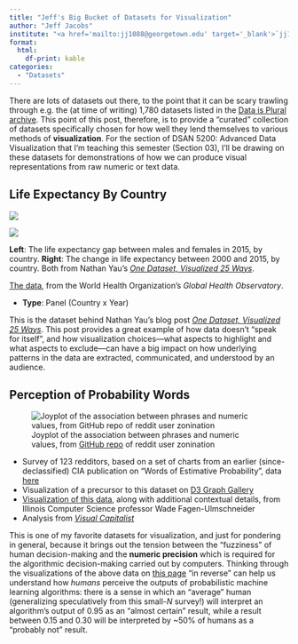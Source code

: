 ```yaml
---
title: "Jeff's Big Bucket of Datasets for Visualization"
author: "Jeff Jacobs"
institute: "<a href='mailto:jj1088@georgetown.edu' target='_blank'>`jj1088@georgetown.edu`</a>"
format:
  html:
    df-print: kable
categories:
  - "Datasets"
---
```


There are lots of datasets out there, to the point that it can be scary trawling through e.g. the (at time of writing) 1,780 datasets listed in the <a href='https://docs.google.com/spreadsheets/d/1wZhPLMCHKJvwOkP4juclhjFgqIY8fQFMemwKL2c64vk/edit#gid=0' target='_blank'>Data is Plural archive</a>. This point of this post, therefore, is to provide a "curated" collection of datasets specifically chosen for how well they lend themselves to various methods of **visualization**. For the section of DSAN 5200: Advanced Data Visualization that I'm teaching this semester (Section 03), I'll be drawing on these datasets for demonstrations of how we can produce visual representations from raw numeric or text data.

## Life Expectancy By Country

::: {#fig-expectancy}
::: {layout="[1,1]"}

![](images/04-male-versus-female-1.png)

![](images/05-Comparing-two-years-1.png)

:::

**Left**: The life expectancy gap between males and females in 2015, by country. **Right**: The change in life expectancy between 2000 and 2015, by country. Both from Nathan Yau's <a href='https://flowingdata.com/2017/01/24/one-dataset-visualized-25-ways/' target='_blank'>*One Dataset, Visualized 25 Ways*</a>.
:::

<a href='http://www.who.int/gho/mortality_burden_disease/life_tables/situation_trends/en/'>The data</a>, from the World Health Organization's *Global Health Observatory*.

* **Type**: Panel (Country x Year)

This is the dataset behind Nathan Yau's blog post <a href='https://flowingdata.com/2017/01/24/one-dataset-visualized-25-ways/' target='_blank'>*One Dataset, Visualized 25 Ways*</a>. This post provides a great example of how data doesn't "speak for itself", and how visualization choices---what aspects to highlight and what aspects to exclude---can have a big impact on how underlying patterns in the data are extracted, communicated, and understood by an audience.

<!-- ## Gender and Diplomatic Representation

The <a href='https://www.gu.se/en/gendip/the-gendip-dataset-on-gender-and-diplomatic-representation' target='_blank'>GenDip</a> dataset on Gender and Diplomatic Representation  -->

## Perception of Probability Words

![Joyplot of the association between phrases and numeric values, from <a href='https://github.com/zonination/perceptions' target='_blank'>GitHub repo</a> of reddit user zonination](images/word-prob-joy.png){#fig-perception fig-align="center"}

* Survey of 123 redditors, based on a set of charts from an earlier (since-declassified) CIA publication on "Words of Estimative Probability", data <a href='https://github.com/wadefagen/datasets/tree/master/Perception-of-Probability-Words' target='_blank'>here</a>
* Visualization of a precursor to this dataset on <a href='https://d3-graph-gallery.com/graph/ridgeline_basic.html' target='_blank'>D3 Graph Gallery</a>
* <a href='https://waf.cs.illinois.edu/visualizations/Perception-of-Probability-Words/' target='_blank'>Visualization of this data</a>, along with additional contextual details, from Illinois Computer Science professor Wade Fagen-Ulmschneider
* Analysis from <a href='https://www.visualcapitalist.com/measuring-perceptions-of-uncertainty/' target='_blank'>*Visual Capitalist*</a>

This is one of my favorite datasets for visualization, and just for pondering in general, because it brings out the tension between the "fuzziness" of human decision-making and the **numeric precision** which is required for the algorithmic decision-making carried out by computers. Thinking through the visualizations of the above data on <a href='https://waf.cs.illinois.edu/visualizations/Perception-of-Probability-Words/' target='_blank'>this page</a> "in reverse" can help us understand how *humans* perceive the outputs of probabilistic machine learning algorithms: there is a sense in which an "average" human (generalizing speculatively from this small-$N$ survey!) will interpret an algorithm's output of 0.95 as an "almost certain" result, while a result between 0.15 and 0.30 will be interpreted by ~50% of humans as a "probably not" result.